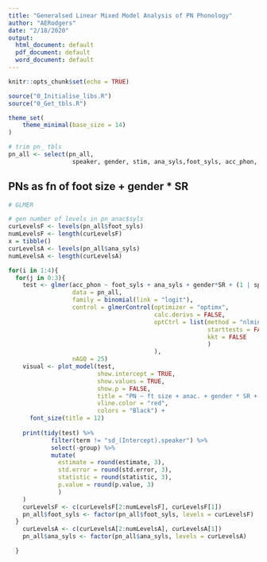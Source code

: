 ```yaml
---
title: "Generalsed Linear Mixed Model Analysis of PN Phonology"
author: "AERodgers"
date: "2/18/2020"
output:
  html_document: default
  pdf_document: default
  word_document: default
---
```


```r
knitr::opts_chunk$set(echo = TRUE)

```


```r
source("0_Initialise_libs.R")
source("0_Get_tbls.R")

theme_set(
    theme_minimal(base_size = 14)
)

# trim pn_ tbls
pn_all <- select(pn_all,
                  speaker, gender, stim, ana_syls,foot_syls, acc_phon, SR, genderedDh)

```

## **PNs** as fn of **foot size** + gender \* SR
```r
# GLMER

# gen number of levels in pn_anac$syls
curLevelsF <- levels(pn_all$foot_syls)
numLevelsF <- length(curLevelsF)
x = tibble()
curLevelsA <- levels(pn_all$ana_syls)
numLevelsA <- length(curLevelsA)

for(i in 1:4){ 
  for(j in 0:3){
    test <- glmer(acc_phon ~ foot_syls + ana_syls + gender*SR + (1 | speaker),
                  data = pn_all,
                  family = binomial(link = "logit"),
                  control = glmerControl(optimizer = "optimx",
                                         calc.derivs = FALSE,
                                         optCtrl = list(method = "nlminb",
                                                        starttests = FALSE,
                                                        kkt = FALSE
                                                        )
                                         ),
                  nAGQ = 25)
    visual <- plot_model(test,
                         show.intercept = TRUE,
                         show.values = TRUE,
                         show.p = FALSE,
                         title = "PN ~ ft size + anac. + gender * SR + (1 | spker)",
                         vline.color = "red",
                         colors = "Black") +
      font_size(title = 12)
    
    print(tidy(test) %>% 
            filter(term != "sd_(Intercept).speaker") %>% 
            select(-group) %>% 
            mutate(
              estimate = round(estimate, 3),
              std.error = round(std.error, 3),
              statistic = round(statistic, 3),
              p.value = round(p.value, 3)
              )
    )
    curLevelsF <- c(curLevelsF[2:numLevelsF], curLevelsF[1])
    pn_all$foot_syls <- factor(pn_all$foot_syls, levels = curLevelsF)
  }
    curLevelsA <- c(curLevelsA[2:numLevelsA], curLevelsA[1])
    pn_all$ana_syls <- factor(pn_all$ana_syls, levels = curLevelsA)

  }



```

